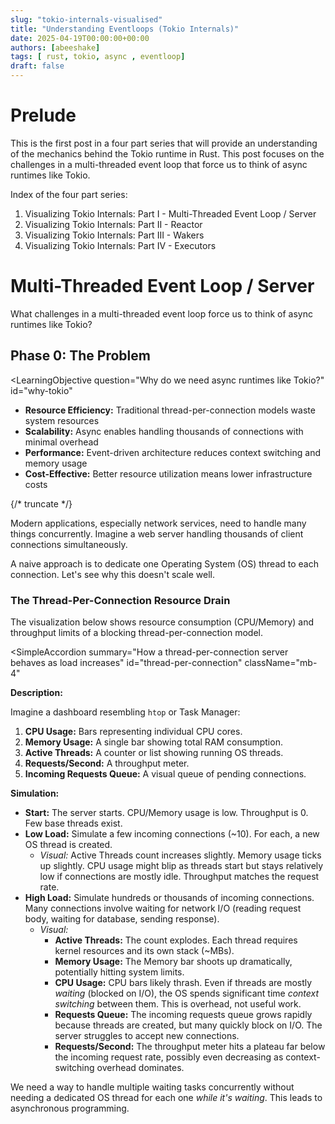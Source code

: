 ```yaml
---
slug: "tokio-internals-visualised"
title: "Understanding Eventloops (Tokio Internals)"
date: 2025-04-19T00:00:00+00:00
authors: [abeeshake] 
tags: [ rust, tokio, async , eventloop]
draft: false
---
```



# Prelude
This is the first post in a four part series that will provide an understanding of the mechanics behind the Tokio runtime in Rust. This post focuses on the challenges in a multi-threaded event loop that force us to think of async runtimes like Tokio.

Index of the four part series:

1. Visualizing Tokio Internals: Part I - Multi-Threaded Event Loop / Server
2. Visualizing Tokio Internals: Part II - Reactor
3. Visualizing Tokio Internals: Part III - Wakers
4. Visualizing Tokio Internals: Part IV - Executors

# Multi-Threaded Event Loop / Server

What challenges in a multi-threaded event loop force us to think of async runtimes like Tokio?


## Phase 0: The Problem

<LearningObjective 
  question="Why do we need async runtimes like Tokio?"
  id="why-tokio"
>
  - **Resource Efficiency:** Traditional thread-per-connection models waste system resources
  - **Scalability:** Async enables handling thousands of connections with minimal overhead
  - **Performance:** Event-driven architecture reduces context switching and memory usage
  - **Cost-Effective:** Better resource utilization means lower infrastructure costs
</LearningObjective>

{/* truncate */}

Modern applications, especially network services, need to handle many things concurrently. Imagine a web server handling thousands of client connections simultaneously.

A naive approach is to dedicate one Operating System (OS) thread to each connection. Let's see why this doesn't scale well.

### The Thread-Per-Connection Resource Drain

The visualization below shows resource consumption (CPU/Memory) and throughput limits of a blocking thread-per-connection model.


<SimpleAccordion 
  summary="How a thread-per-connection server behaves as load increases"
  id="thread-per-connection"
  className="mb-4"
>
  **Description:**

  Imagine a dashboard resembling `htop` or Task Manager:

  1. **CPU Usage:** Bars representing individual CPU cores.
  2. **Memory Usage:** A single bar showing total RAM consumption.
  3. **Active Threads:** A counter or list showing running OS threads.
  4. **Requests/Second:** A throughput meter.
  5. **Incoming Requests Queue:** A visual queue of pending connections.

  **Simulation:**

  - **Start:** The server starts. CPU/Memory usage is low. Throughput is 0. Few base threads exist.
  - **Low Load:** Simulate a few incoming connections (~10). For each, a new OS thread is created.
    - *Visual:* Active Threads count increases slightly. Memory usage ticks up slightly. CPU usage might blip as threads start but stays relatively low if connections are mostly idle. Throughput matches the request rate.
  - **High Load:** Simulate hundreds or thousands of incoming connections. Many connections involve waiting for network I/O (reading request body, waiting for database, sending response).
    - *Visual:*
      - **Active Threads:** The count explodes. Each thread requires kernel resources and its own stack (~MBs).
      - **Memory Usage:** The Memory bar shoots up dramatically, potentially hitting system limits.
      - **CPU Usage:** CPU bars likely thrash. Even if threads are mostly *waiting* (blocked on I/O), the OS spends significant time *context switching* between them. This is overhead, not useful work.
      - **Requests Queue:** The incoming requests queue grows rapidly because threads are created, but many quickly block on I/O. The server struggles to accept new connections.
      - **Requests/Second:** The throughput meter hits a plateau far below the incoming request rate, possibly even decreasing as context-switching overhead dominates.
</SimpleAccordion>

<ThreadResourceHtopVisualization className="mt-8" />

<Insight>
  We need a way to handle multiple waiting tasks concurrently without needing a dedicated OS thread for each one <em>while it's waiting</em>. This leads to asynchronous programming.
</Insight>
